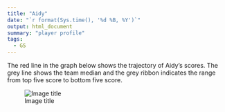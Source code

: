 ```yaml
---
title: "Aidy"
date: "`r format(Sys.time(), '%d %B, %Y')`"
output: html_document
summary: "player profile"
tags:
  - GS
---
```


The red line in the graph below shows the trajectory of Aidy's scores. The grey line shows the team median and the grey ribbon indicates the range from top five score to bottom five score.

![Image title](Aidy.jpg)
